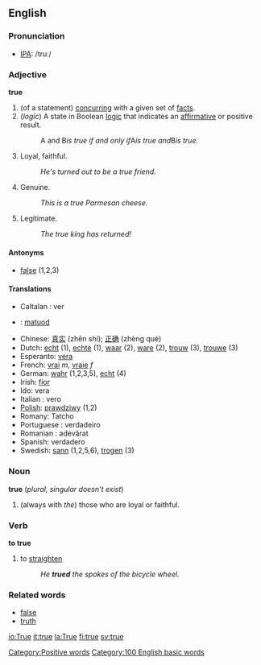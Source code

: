 ==English==

{{rank|anything|matter|passed|291|true|friend|herself|year}}

===Pronunciation===
*[[IPA]]: /truː/
===Adjective===
'''true'''
#(of a statement) [[concur]]ring with a given set of [[fact]]s.
#(''logic'') A state in Boolean [[logic]] that indicates an [[affirmative]] or positive result.
#:A and B'' is true if and only if ''A'' is true and ''B'' is true.''
#Loyal, faithful.
#:''He's turned out to be a true friend.''
#Genuine.
#:''This is a true Parmesan cheese.''
#Legitimate.
#:''The true king has returned!''
====Antonyms====
*[[false]] (1,2,3)

====Translations====
*Caltalan : ver
*{{ceb}}: [[matuod]]
*Chinese: [[真实]] (zhēn shí); [[正确]] (zhèng què)
*Dutch: [[echt]] (1), [[echte]] (1), [[waar]] (2), [[ware]] (2), [[trouw]] (3), [[trouwe]] (3)
*Esperanto: [[vera]]
*French: [[vrai]] ''m'', [[vraie]] ''f''
*German: [[wahr]] (1,2,3,5), [[echt]] (4)
*Irish: [[fíor]]
*Ido: vera
*Italian : vero
*[[Polish]]: [[prawdziwy]] (1,2)
*Romany:  Tatcho
*Portuguese : verdadeiro
*Romanian : adevărat
*Spanish: verdadero
*Swedish: [[sann]] (1,2,5,6), [[trogen]] (3)

===Noun===
'''true''' (''plural, singular doesn't exist'')
# (always with ''the'') those who are loyal or faithful.

===Verb===
'''to true'''
# to [[straighten]]
#: ''He '''trued''' the spokes of the bicycle wheel.''

===Related words===
*[[false]]
*[[truth]]

[[Category:Positive words]]
[[Category:100 English basic words]]

[[io:True]]
[[it:true]]
[[la:True]]
[[fi:true]]
[[sv:true]]
